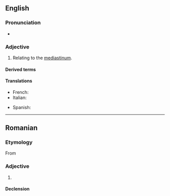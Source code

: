 {{also|médiastinal}}
==English==
{{wikipedia}}

===Pronunciation===
* {{rhymes|en|aɪnəl}}

===Adjective===
{{en-adj|-}}

# {{lb|en|anatomy}} Relating to the [[mediastinum]].
#: {{syn|en|mediastinic}}

====Derived terms====
{{der3|en
|bronchomediastinal
|cervicomediastinal
|costomediastinal
|extramediastinal
|postmediastinal
|retromediastinal
|nonmediastinal
|tracheomediastinal
|transmediastinal}}

====Translations====
{{trans-top|relating to the mediastinum}}
* French: {{t+|fr|médiastinal}}
* Italian: {{t|it|mediastinico}}
{{trans-mid}}
* Spanish: {{t|es|mediastínico}}
{{trans-bottom}}

----

==Romanian==

===Etymology===
From {{bor|ro|fr|médiastinal}}

===Adjective===
{{ro-adj}}

# {{l|en|mediastinal}}

====Declension====
{{ro-decl-adj}}